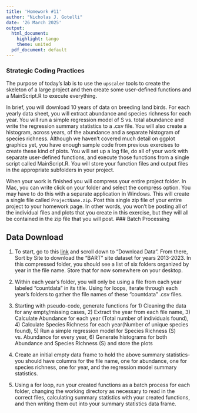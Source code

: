 ```yaml
---
title: 'Homework #11'
author: "Nicholas J. Gotelli"
date: '26 March 2025'
output:
  html_document:
    highlight: tango
    theme: united
  pdf_document: default
---
```


### Strategic Coding Practices
The purpose of today's lab is to use the `upscaler` tools to create the skeleton of a large project and then create some user-defined functions and a MainScript.R to execute everything.

In brief, you will download 10 years of data on breeding land birds. For each yearly data sheet, you will extract abundance and species richness for each year. You will run a simple regression model of S vs. total abundance and write the regression summary statistics to a .csv file. You will also create a histogram, across years, of the abundance and a separate histogram of species richness. Although we haven't covered much detail on ggplot graphics yet, you have enough sample code from previous exercises to create these kind of plots. You will set up a log file, do all of your work with separate user-defined functions, and execute those functions from a single script called MainScript.R. You will store your function files and output files in the appropriate subfolders in your project.

When your work is finished you will compress your entire project folder. In Mac, you can write click on your folder and select the compress option. You may have to do this with a separate application in Windows. This will create a single file called `ProjectName.zip`. Post this single zip file of your entire project to your homework page. In other words, you won't be posting all of the individual files and plots that you create in this exercise, but they will all be contained in the zip file that you will post.
### Batch Processing

## Data Download 

1. To start, go to this [link](https://data.neonscience.org/data-products/DP1.10003.001) and scroll down to "Download Data". From there, Sort by Site to download the "BART" site  dataset for years 2013-2023. In this compressed folder, you should see a list of six folders organized by year in the file name. Store that for now somewhere on your desktop.

2. Within each year's folder, you will only be using a  file from each year labeled "countdata" in its title. Using for loops, iterate through each year's folders to gather the file names of these "countdata" .csv files. 

3. Starting with pseudo-code, generate functions for 1) Cleaning the data for any empty/missing cases, 2) Extract the year from each file name, 3) Calculate Abundance for each year (Total number of individuals found), 4) Calculate Species Richness for each year(Number of unique species found), 5) Run a simple regression model for Species Richness (S) vs. Abundance for every year, 6) Generate histograms for both Abundance and Species Richness (S) and store the plots 

4. Create an initial empty data frame to hold the above summary statistics-you should have columns for the file name, one for abundance, one for species richness, one for year, and the regression model summary statistics.  

5. Using a for loop, run your created functions as a batch process for each folder, changing the working directory as necessary to read in the correct files, calculating summary statistics with your created functions, and then writing them out into your summary statistics data frame. 


